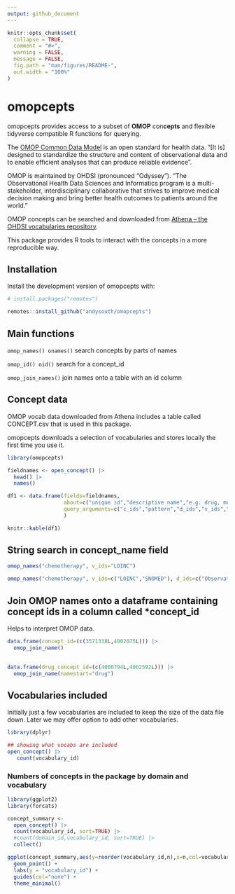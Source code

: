 ```yaml
---
output: github_document
---
```


<!-- README.md is generated from README.Rmd. Please edit that file -->
<!-- use devtools::build_readme() -->

```r
knitr::opts_chunk$set(
  collapse = TRUE,
  comment = "#>",
  warning = FALSE,
  message = FALSE,
  fig.path = "man/figures/README-",
  out.width = "100%"
)
```

# omopcepts

<!-- badges: start -->
<!-- badges: end -->

omopcepts provides access to a subset of **OMOP** con**cepts** and flexible tidyverse compatible R functions for querying.    

The [OMOP Common Data Model](https://ohdsi.github.io/CommonDataModel/) is an open standard for health data. "[It is] designed to standardize the structure and content of observational data and to enable efficient analyses that can produce reliable evidence".    
    
OMOP is maintained by OHDSI (pronounced "Odyssey"). "The Observational Health Data Sciences and Informatics  program is a multi-stakeholder, interdisciplinary collaborative that strives to improve medical decision making and bring better health outcomes to patients around the world."    
    
OMOP concepts can be searched and downloaded from [Athena – the  OHDSI vocabularies repository](https://athena.ohdsi.org).    
    
This package provides R tools to interact with the concepts in a more reproducible way.

## Installation

Install the development version of omopcepts with:

``` r
# install.packages("remotes")

remotes::install_github("andysouth/omopcepts")

```


## Main functions

```omop_names() onames()```     search concepts by parts of names     
     
```omop_id() oid()```           search for a concept_id     
     
```omop_join_names()```         join names onto a table with an id column         


## Concept data

OMOP vocab data downloaded from Athena includes a table called CONCEPT.csv that is used in this package.     
     
omopcepts downloads a selection of vocabularies and stores locally the first time you use it.


```r

library(omopcepts)

fieldnames <- open_concept() |> 
  head() |> 
  names()

df1 <- data.frame(fields=fieldnames,
                  about=c("unique id","descriptive name","e.g. drug, measurement","e.g. LOINC, SNOMED","e.g. Clinical Observation, Organism","standard or not","source code","","",""),
                  query_arguments=c("c_ids","pattern","d_ids","v_ids","cc_ids","standard","","","","")
                  )

knitr::kable(df1)
```

## String search in concept_name field

```r

omop_names("chemotherapy", v_ids="LOINC")

omop_names("chemotherapy", v_ids=c("LOINC","SNOMED"), d_ids=c("Observation","Procedure"))

```

## Join OMOP names onto a dataframe containing concept ids in a column called *concept_id

Helps to interpret OMOP data.

```r


data.frame(concept_id=(c(3571338L,4002075L))) |> 
  omop_join_name()
 

data.frame(drug_concept_id=(c(4000794L,4002592L))) |> 
  omop_join_name(namestart="drug")


```


## Vocabularies included

Initially just a few vocabularies are included to keep the size of the data file down. Later we may offer option to add other vocabularies.

```r

library(dplyr)

## showing what vocabs are included
open_concept() |>
   count(vocabulary_id)

```

### Numbers of concepts in the package by domain and vocabulary

```r
library(ggplot2)
library(forcats)

concept_summary <- 
  open_concept() |>
  count(vocabulary_id, sort=TRUE) |> 
  #count(domain_id,vocabulary_id, sort=TRUE) |> 
  collect()

ggplot(concept_summary,aes(y=reorder(vocabulary_id,n),x=n,col=vocabulary_id)) +
  geom_point() +
  labs(y = "vocabulary_id") +
  guides(col="none") +
  theme_minimal()


```

